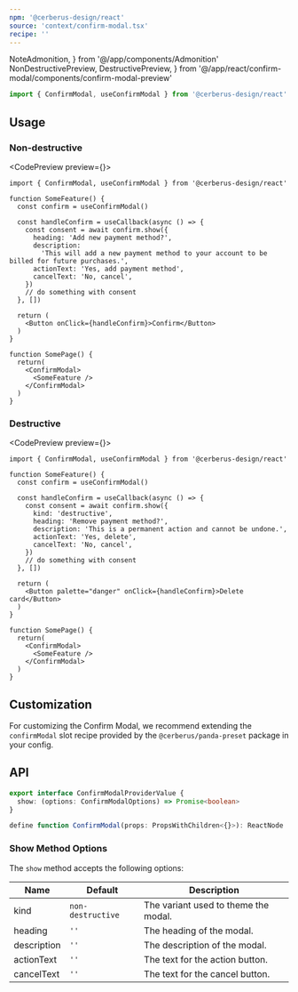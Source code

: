 ```yaml
---
npm: '@cerberus-design/react'
source: 'context/confirm-modal.tsx'
recipe: ''
---
```


  NoteAdmonition,
} from '@/app/components/Admonition'
  NonDestructivePreview,
  DestructivePreview,
} from '@/app/react/confirm-modal/components/confirm-modal-preview'

```ts
import { ConfirmModal, useConfirmModal } from '@cerberus-design/react'
```

## Usage

### Non-destructive

<CodePreview preview={<NonDestructivePreview />}>
```tsx title="some-page.tsx"
import { ConfirmModal, useConfirmModal } from '@cerberus-design/react'

function SomeFeature() {
  const confirm = useConfirmModal()

  const handleConfirm = useCallback(async () => {
    const consent = await confirm.show({
      heading: 'Add new payment method?',
      description:
        'This will add a new payment method to your account to be billed for future purchases.',
      actionText: 'Yes, add payment method',
      cancelText: 'No, cancel',
    })
    // do something with consent
  }, [])

  return (
    <Button onClick={handleConfirm}>Confirm</Button>
  )
}

function SomePage() {
  return(
    <ConfirmModal>
      <SomeFeature />
    </ConfirmModal>
  )
}
```
</CodePreview>

### Destructive

<CodePreview preview={<DestructivePreview />}>
```tsx title="some-page.tsx" {8}
import { ConfirmModal, useConfirmModal } from '@cerberus-design/react'

function SomeFeature() {
  const confirm = useConfirmModal()

  const handleConfirm = useCallback(async () => {
    const consent = await confirm.show({
      kind: 'destructive',
      heading: 'Remove payment method?',
      description: 'This is a permanent action and cannot be undone.',
      actionText: 'Yes, delete',
      cancelText: 'No, cancel',
    })
    // do something with consent
  }, [])

  return (
    <Button palette="danger" onClick={handleConfirm}>Delete card</Button>
  )
}

function SomePage() {
  return(
    <ConfirmModal>
      <SomeFeature />
    </ConfirmModal>
  )
}
```
</CodePreview>

## Customization

For customizing the Confirm Modal, we recommend extending the `confirmModal` slot recipe provided by the `@cerberus/panda-preset` package in your config.

## API

```ts showLineNumbers=false
export interface ConfirmModalProviderValue {
  show: (options: ConfirmModalOptions) => Promise<boolean>
}

define function ConfirmModal(props: PropsWithChildren<{}>): ReactNode
````

### Show Method Options

The `show` method accepts the following options:

| Name     | Default | Description                            |
| -------- | ------- | -------------------------------------- |
| kind | `non-destructive` | The variant used to theme the modal.           |
| heading | `''` | The heading of the modal. |
| description | `''` | The description of the modal. |
| actionText | `''` | The text for the action button. |
| cancelText | `''` | The text for the cancel button. |
